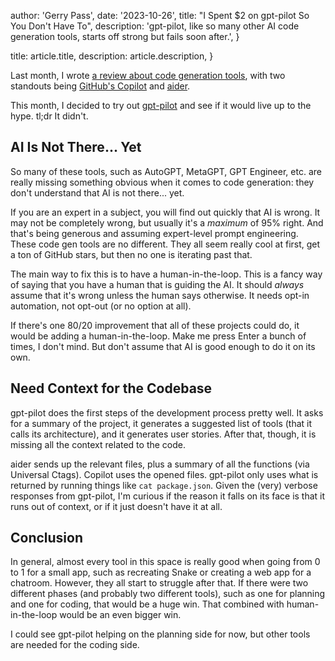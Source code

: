 
  author: 'Gerry Pass',
  date: '2023-10-26',
  title: "I Spent $2 on gpt-pilot So You Don't Have To",
  description:
    'gpt-pilot, like so many other AI code generation tools, starts off strong but fails soon after.',
}

  title: article.title,
  description: article.description,
}


Last month, I wrote [a review about code generation tools](https://www.gerrypass.com/articles/aider-top-tier-ai-coding-assistant-and-best-ai-pair-programming-tool), with two standouts being [GitHub's Copilot](https://github.com/features/copilot) and [aider](https://github.com/paul-gauthier/aider).

This month, I decided to try out [gpt-pilot](https://github.com/Pythagora-io/gpt-pilot) and see if it would live up to the hype. tl;dr It didn't.

## AI Is Not There... Yet

So many of these tools, such as AutoGPT, MetaGPT, GPT Engineer, etc. are really missing something obvious when it comes to code generation: they don't understand that AI is not there... yet.

If you are an expert in a subject, you will find out quickly that AI is wrong. It may not be completely wrong, but usually it's a _maximum_ of 95% right. And that's being generous and assuming expert-level prompt engineering. These code gen tools are no different. They all seem really cool at first, get a ton of GitHub stars, but then no one is iterating past that.

The main way to fix this is to have a human-in-the-loop. This is a fancy way of saying that you have a human that is guiding the AI. It should _always_ assume that it's wrong unless the human says otherwise. It needs opt-in automation, not opt-out (or no option at all).

If there's one 80/20 improvement that all of these projects could do, it would be adding a human-in-the-loop. Make me press Enter a bunch of times, I don't mind. But don't assume that AI is good enough to do it on its own.

## Need Context for the Codebase

gpt-pilot does the first steps of the development process pretty well. It asks for a summary of the project, it generates a suggested list of tools (that it calls its architecture), and it generates user stories. After that, though, it is missing all the context related to the code.

aider sends up the relevant files, plus a summary of all the functions (via Universal Ctags). Copilot uses the opened files. gpt-pilot only uses what is returned by running things like `cat package.json`. Given the (very) verbose responses from gpt-pilot, I'm curious if the reason it falls on its face is that it runs out of context, or if it just doesn't have it at all.

## Conclusion

In general, almost every tool in this space is really good when going from 0 to 1 for a small app, such as recreating Snake or creating a web app for a chatroom. However, they all start to struggle after that. If there were two different phases (and probably two different tools), such as one for planning and one for coding, that would be a huge win. That combined with human-in-the-loop would be an even bigger win.

I could see gpt-pilot helping on the planning side for now, but other tools are needed for the coding side.
